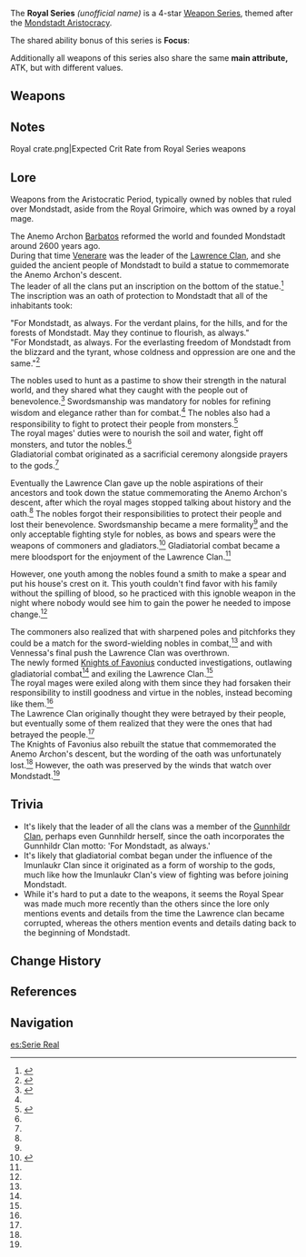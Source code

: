 {{Weapon Series Infobox
|rarity  = 4
|region  = Mondstadt
|passive = Focus
|naming  = Weapon name: Royal ''weapon''
|lore    = [[Mondstadt Aristocracy]]
|other   = Main attribute: ATK
}}

The '''Royal Series''' ''(unofficial name)'' is a 4-star [[Weapon Series]], themed after the [[Mondstadt Aristocracy]].

The shared ability bonus of this series is '''Focus''':
{{Description|Upon dealing damage to an opponent, increases CRIT Rate by '''8–16%'''. Max 5 stacks. A CRIT hit removes all existing stacks.}}

Additionally all weapons of this series also share the same '''main attribute,''' ATK, but with different values.

==Weapons==
{{Weapons by Category Table|type=Royal Series}}

==Notes==
<gallery hideaddbutton="true" captionalign="center">
Royal crate.png|Expected Crit Rate from Royal Series weapons
</gallery>

==Lore==
Weapons from the Aristocratic Period, typically owned by nobles that ruled over Mondstadt, aside from the Royal Grimoire, which was owned by a royal mage.

The Anemo Archon [[Barbatos]] reformed the world and founded Mondstadt around 2600 years ago.<br />
During that time [[Venerare]] was the leader of the [[Lawrence Clan]], and she guided the ancient people of Mondstadt to build a statue to commemorate the Anemo Archon's descent.<br />
The leader of all the clans put an inscription on the bottom of the statue.<ref name="Royal Grimoire">{{Ref/Weapon|Royal Grimoire}}</ref> The inscription was an oath of protection to Mondstadt that all of the inhabitants took:

"For Mondstadt, as always. For the verdant plains, for the hills, and for the forests of Mondstadt. May they continue to flourish, as always."<br />
"For Mondstadt, as always. For the everlasting freedom of Mondstadt from the blizzard and the tyrant, whose coldness and oppression are one and the same."<ref name="Royal Longsword">{{Ref/Weapon|Royal Longsword}}</ref>

The nobles used to hunt as a pastime to show their strength in the natural world, and they shared what they caught with the people out of benevolence.<ref name="Royal Bow">{{Ref/Weapon|Royal Bow}}</ref> Swordsmanship was mandatory for nobles for refining wisdom and elegance rather than for combat.<ref name="Royal Longsword"/> The nobles also had a responsibility to fight to protect their people from monsters.<ref name="Royal Greatsword">{{Ref/Weapon|Royal Greatsword}}</ref><br />
The royal mages' duties were to nourish the soil and water, fight off monsters, and tutor the nobles.<ref name="Royal Grimoire"/><br />
Gladiatorial combat originated as a sacrificial ceremony alongside prayers to the gods.<ref name="Royal Greatsword"/>

Eventually the Lawrence Clan gave up the noble aspirations of their ancestors and took down the statue commemorating the Anemo Archon's descent, after which the royal mages stopped talking about history and the oath.<ref name="Royal Grimoire"/> The nobles forgot their responsibilities to protect their people and lost their benevolence. Swordsmanship became a mere formality<ref name="Royal Longsword"/> and the only acceptable fighting style for nobles, as bows and spears were the weapons of commoners and gladiators.<ref name="Royal Spear">{{Ref/Weapon|Royal Spear}}</ref> Gladiatorial combat became a mere bloodsport for the enjoyment of the Lawrence Clan.<ref name="Royal Greatsword"/>

However, one youth among the nobles found a smith to make a spear and put his house's crest on it. This youth couldn't find favor with his family without the spilling of blood, so he practiced with this ignoble weapon in the night where nobody would see him to gain the power he needed to impose change.<ref name="Royal Spear"/>

The commoners also realized that with sharpened poles and pitchforks they could be a match for the sword-wielding nobles in combat,<ref name="Royal Spear"/> and with Vennessa's final push the Lawrence Clan was overthrown.<br />
The newly formed [[Knights of Favonius]] conducted investigations, outlawing gladiatorial combat<ref name="Royal Greatsword"/> and exiling the Lawrence Clan.<ref name="Royal Bow"/><br />
The royal mages were exiled along with them since they had forsaken their responsibility to instill goodness and virtue in the nobles, instead becoming like them.<ref name="Royal Grimoire"/><br />
The Lawrence Clan originally thought they were betrayed by their people, but eventually some of them realized that they were the ones that had betrayed the people.<ref name="Royal Bow"/><br />
The Knights of Favonius also rebuilt the statue that commemorated the Anemo Archon's descent, but the wording of the oath was unfortunately lost.<ref name="Royal Grimoire"/> However, the oath was preserved by the winds that watch over Mondstadt.<ref name="Royal Longsword"/>

==Trivia==
*It's likely that the leader of all the clans was a member of the [[Gunnhildr Clan]], perhaps even Gunnhildr herself, since the oath incorporates the Gunnhildr Clan motto: 'For Mondstadt, as always.'
*It's likely that gladiatorial combat began under the influence of the Imunlaukr Clan since it originated as a form of worship to the gods, much like how the Imunlaukr Clan's view of fighting was before joining Mondstadt.
*While it's hard to put a date to the weapons, it seems the Royal Spear was made much more recently than the others since the lore only mentions events and details from the time the Lawrence clan became corrupted, whereas the others mention events and details dating back to the beginning of Mondstadt.

==Change History==
{{Change History|1.0}}

==References==
{{Reflist}}

==Navigation==
{{Weapon Series Navbox}}

[[es:Serie Real]]